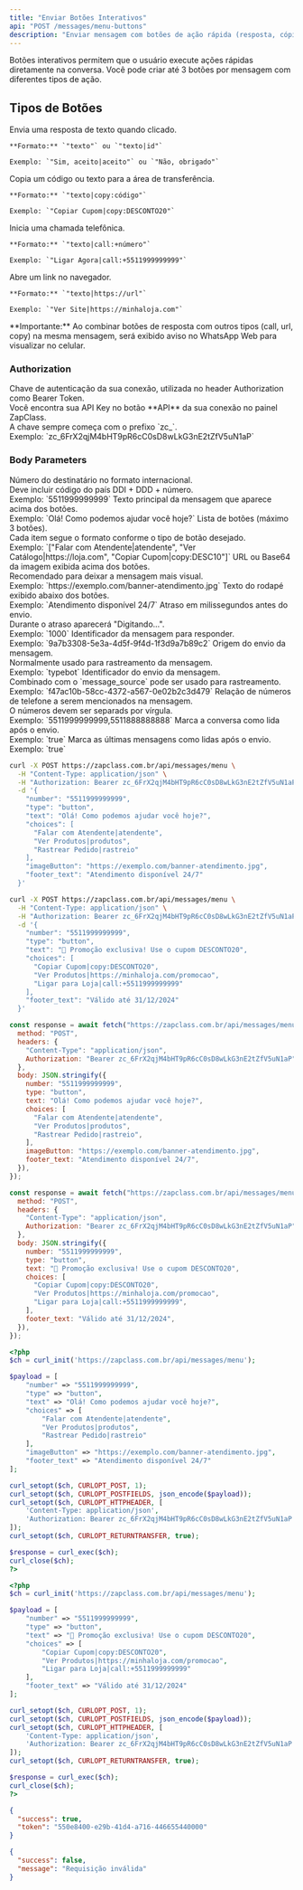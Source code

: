 ```yaml
---
title: "Enviar Botões Interativos"
api: "POST /messages/menu-buttons"
description: "Enviar mensagem com botões de ação rápida (resposta, cópia, chamada ou URL)"
---
```


Botões interativos permitem que o usuário execute ações rápidas diretamente na conversa. Você pode criar até 3 botões por mensagem com diferentes tipos de ação.

## Tipos de Botões

<AccordionGroup>
  <Accordion title="Botão de Resposta" icon="reply">
    Envia uma resposta de texto quando clicado.

    **Formato:** `"texto"` ou `"texto|id"`

    Exemplo: `"Sim, aceito|aceito"` ou `"Não, obrigado"`

  </Accordion>

  <Accordion title="Botão de Cópia" icon="copy">
    Copia um código ou texto para a área de transferência.

    **Formato:** `"texto|copy:código"`

    Exemplo: `"Copiar Cupom|copy:DESCONTO20"`

  </Accordion>

  <Accordion title="Botão de Chamada" icon="phone">
    Inicia uma chamada telefônica.

    **Formato:** `"texto|call:+número"`

    Exemplo: `"Ligar Agora|call:+5511999999999"`

  </Accordion>

  <Accordion title="Botão de URL" icon="link">
    Abre um link no navegador.

    **Formato:** `"texto|https://url"`

    Exemplo: `"Ver Site|https://minhaloja.com"`

  </Accordion>
</AccordionGroup>

<Warning>
  **Importante:** Ao combinar botões de resposta com outros tipos (call, url,
  copy) na mesma mensagem, será exibido aviso no WhatsApp Web para visualizar no
  celular.
</Warning>

### Authorization

<ParamField path="api_key" type="string" required>
  Chave de autenticação da sua conexão, utilizada no header Authorization como
  Bearer Token. <br />
  Você encontra sua API Key no botão **API** da sua conexão no painel ZapClass. <br />
  A chave sempre começa com o prefixo `zc_`. <br />
  Exemplo: `zc_6FrX2qjM4bHT9pR6cC0sD8wLkG3nE2tZfV5uN1aP`
</ParamField>

### Body Parameters

<ParamField path="number" type="string" required>
  Número do destinatário no formato internacional. <br />
  Deve incluir código do país DDI + DDD + número. <br />
  Exemplo: `5511999999999`
</ParamField>

<ParamField path="text" type="string" required>
  Texto principal da mensagem que aparece acima dos botões. <br />
  Exemplo: `Olá! Como podemos ajudar você hoje?`
</ParamField>

<ParamField path="choices" type="array" required>
  Lista de botões (máximo 3 botões). <br />
  Cada item segue o formato conforme o tipo de botão desejado. <br />
  Exemplo: `["Falar com Atendente|atendente", "Ver Catálogo|https://loja.com",
  "Copiar Cupom|copy:DESC10"]`
</ParamField>

<ParamField path="button_image" type="string">
  URL ou Base64 da imagem exibida acima dos botões. <br />
  Recomendado para deixar a mensagem mais visual. <br />
  Exemplo: `https://exemplo.com/banner-atendimento.jpg`
</ParamField>

<ParamField path="footer_text" type="string">
  Texto do rodapé exibido abaixo dos botões. <br />
  Exemplo: `Atendimento disponível 24/7`
</ParamField>

<ParamField path="delay" type="integer">
  Atraso em milissegundos antes do envio. <br />
  Durante o atraso aparecerá "Digitando...". <br />
  Exemplo: `1000`
</ParamField>

<ParamField path="message_reply_id" type="string">
  Identificador da mensagem para responder. <br />
  Exemplo: `9a7b3308-5e3a-4d5f-9f4d-1f3d9a7b89c2`
</ParamField>

<ParamField path="message_source" type="string">
  Origem do envio da mensagem. <br />
  Normalmente usado para rastreamento da mensagem. <br />
  Exemplo: `typebot`
</ParamField>

<ParamField path="message_id" type="string">
  Identificador do envio da mensagem. <br />
  Combinado com o `message_source` pode ser usado para rastreamento. <br />
  Exemplo: `f47ac10b-58cc-4372-a567-0e02b2c3d479`
</ParamField>

<ParamField path="mentions" type="string">
  Relação de números de telefone a serem mencionados na mensagem. <br />
  O números devem ser separads por vírgula. <br />
  Exemplo: `5511999999999,5511888888888`
</ParamField>

<ParamField path="read" type="boolean">
  Marca a conversa como lida após o envio. <br />
  Exemplo: `true`
</ParamField>

<ParamField path="read_messages" type="boolean">
  Marca as últimas mensagens como lidas após o envio. <br />
  Exemplo: `true`
</ParamField>

<RequestExample>

```bash cURL - Botões de Resposta
curl -X POST https://zapclass.com.br/api/messages/menu \
  -H "Content-Type: application/json" \
  -H "Authorization: Bearer zc_6FrX2qjM4bHT9pR6cC0sD8wLkG3nE2tZfV5uN1aP" \
  -d '{
    "number": "5511999999999",
    "type": "button",
    "text": "Olá! Como podemos ajudar você hoje?",
    "choices": [
      "Falar com Atendente|atendente",
      "Ver Produtos|produtos",
      "Rastrear Pedido|rastreio"
    ],
    "imageButton": "https://exemplo.com/banner-atendimento.jpg",
    "footer_text": "Atendimento disponível 24/7"
  }'
```

```bash cURL - Botões Mistos
curl -X POST https://zapclass.com.br/api/messages/menu \
  -H "Content-Type: application/json" \
  -H "Authorization: Bearer zc_6FrX2qjM4bHT9pR6cC0sD8wLkG3nE2tZfV5uN1aP" \
  -d '{
    "number": "5511999999999",
    "type": "button",
    "text": "🎉 Promoção exclusiva! Use o cupom DESCONTO20",
    "choices": [
      "Copiar Cupom|copy:DESCONTO20",
      "Ver Produtos|https://minhaloja.com/promocao",
      "Ligar para Loja|call:+5511999999999"
    ],
    "footer_text": "Válido até 31/12/2024"
  }'
```

```javascript JavaScript - Botões de Resposta
const response = await fetch("https://zapclass.com.br/api/messages/menu", {
  method: "POST",
  headers: {
    "Content-Type": "application/json",
    Authorization: "Bearer zc_6FrX2qjM4bHT9pR6cC0sD8wLkG3nE2tZfV5uN1aP",
  },
  body: JSON.stringify({
    number: "5511999999999",
    type: "button",
    text: "Olá! Como podemos ajudar você hoje?",
    choices: [
      "Falar com Atendente|atendente",
      "Ver Produtos|produtos",
      "Rastrear Pedido|rastreio",
    ],
    imageButton: "https://exemplo.com/banner-atendimento.jpg",
    footer_text: "Atendimento disponível 24/7",
  }),
});
```

```javascript JavaScript - Botões Mistos
const response = await fetch("https://zapclass.com.br/api/messages/menu", {
  method: "POST",
  headers: {
    "Content-Type": "application/json",
    Authorization: "Bearer zc_6FrX2qjM4bHT9pR6cC0sD8wLkG3nE2tZfV5uN1aP",
  },
  body: JSON.stringify({
    number: "5511999999999",
    type: "button",
    text: "🎉 Promoção exclusiva! Use o cupom DESCONTO20",
    choices: [
      "Copiar Cupom|copy:DESCONTO20",
      "Ver Produtos|https://minhaloja.com/promocao",
      "Ligar para Loja|call:+5511999999999",
    ],
    footer_text: "Válido até 31/12/2024",
  }),
});
```

```php PHP - Botões de Resposta
<?php
$ch = curl_init('https://zapclass.com.br/api/messages/menu');

$payload = [
    "number" => "5511999999999",
    "type" => "button",
    "text" => "Olá! Como podemos ajudar você hoje?",
    "choices" => [
        "Falar com Atendente|atendente",
        "Ver Produtos|produtos",
        "Rastrear Pedido|rastreio"
    ],
    "imageButton" => "https://exemplo.com/banner-atendimento.jpg",
    "footer_text" => "Atendimento disponível 24/7"
];

curl_setopt($ch, CURLOPT_POST, 1);
curl_setopt($ch, CURLOPT_POSTFIELDS, json_encode($payload));
curl_setopt($ch, CURLOPT_HTTPHEADER, [
    'Content-Type: application/json',
    'Authorization: Bearer zc_6FrX2qjM4bHT9pR6cC0sD8wLkG3nE2tZfV5uN1aP'
]);
curl_setopt($ch, CURLOPT_RETURNTRANSFER, true);

$response = curl_exec($ch);
curl_close($ch);
?>
```

```php PHP - Botões Mistos
<?php
$ch = curl_init('https://zapclass.com.br/api/messages/menu');

$payload = [
    "number" => "5511999999999",
    "type" => "button",
    "text" => "🎉 Promoção exclusiva! Use o cupom DESCONTO20",
    "choices" => [
        "Copiar Cupom|copy:DESCONTO20",
        "Ver Produtos|https://minhaloja.com/promocao",
        "Ligar para Loja|call:+5511999999999"
    ],
    "footer_text" => "Válido até 31/12/2024"
];

curl_setopt($ch, CURLOPT_POST, 1);
curl_setopt($ch, CURLOPT_POSTFIELDS, json_encode($payload));
curl_setopt($ch, CURLOPT_HTTPHEADER, [
    'Content-Type: application/json',
    'Authorization: Bearer zc_6FrX2qjM4bHT9pR6cC0sD8wLkG3nE2tZfV5uN1aP'
]);
curl_setopt($ch, CURLOPT_RETURNTRANSFER, true);

$response = curl_exec($ch);
curl_close($ch);
?>
```

</RequestExample>

<ResponseExample>

```json 200
{
  "success": true,
  "token": "550e8400-e29b-41d4-a716-446655440000"
}
```

```json 400
{
  "success": false,
  "message": "Requisição inválida"
}
```

</ResponseExample>
